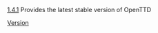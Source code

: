 [[en/Archive/OpenTTD/OpenTTD 1.4.1|1.4.1]]<noinclude>
Provides the latest stable version of OpenTTD
[[Category:en/Templates|Version]]</noinclude>